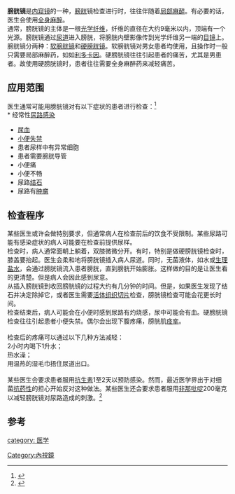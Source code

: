 {{medical}}
'''膀胱镜'''是[[内窥镜|内窥镜]]的一种，[[膀胱|膀胱]]镜检查进行时，往往伴随着[[局部麻醉|局部麻醉]]。有必要的话，医生会使用[[全身麻醉|全身麻醉]]。<br/>
通常，膀胱镜的主体是一根[[光学纤维|光学纤维]]，纤维的直径在大约9毫米以内，顶端有一个光源。膀胱镜通过[[尿道|尿道]]进入膀胱，将膀胱内壁影像传到光学纤维另一端的[[接目鏡|目镜]]上。<br/>
膀胱镜分两种：[[软膀胱镜|软膀胱镜]]和[[硬膀胱镜|硬膀胱镜]]。软膀胱镜对男女患者均使用，且操作时一般只需要局部麻醉药，如如[[利多卡因|利多卡因]]。硬膀胱镜往往引起患者的痛苦，尤其是男患者。故使用硬膀胱镜时，患者往往需要全身麻醉药来减轻痛苦。<br/>

==应用范围==
医生通常可能用膀胱镜对有以下症状的患者进行检查：<ref>{{cite web |url=http://www.doctorslounge.com/urology/procedures/cystoscopy.htm/ |title=存档副本 |accessdate=2011-03-11 |deadurl=yes |archiveurl=https://web.archive.org/web/20110710143130/http://www.doctorslounge.com/urology/procedures/cystoscopy.htm |archivedate=2011-07-10 }}</ref><br/>
* 经常性[[尿路感染|尿路感染]]
* [[尿血|尿血]]
* [[小便失禁|小便失禁]]
* 患者尿样中有异常细胞
* 患者需要膀胱导管
* 小便痛
* 小便不畅
* 尿路[[结石|结石]]
* 尿路有[[肿瘤|肿瘤]]

==检查程序==
某些医生或许会做特别要求，但通常病人在检查前后的饮食不受限制。某些尿路可能有感染症状的病人可能要在检查前提供尿样。<br/>
检查时，病人通常面朝上躺着，双膝微微分开。有时，特别是做硬膀胱镜检查时，膝盖要抬起。医生会柔和地将膀胱镜插入病人尿道。同时，无菌液体，如水或[[生理盐水|生理盐水]]，会通过膀胱镜流入患者膀胱，直到膀胱开始膨胀。这样做的目的是让医生看的更清楚。但是病人会因此感到尿意。<br/>
从插入膀胱镜到收回膀胱镜的过程大约有几分钟的时间。但是，如果医生发现了结石并决定除掉它，或者医生需要[[活体组织切片|活体组织切片]]检查，膀胱镜检查可能会花更长时间。<br/>
检查结束后，病人可能会在小便时感到尿路有灼烧感，尿中可能会有血。硬膀胱镜检查往往引起患者小便失禁。偶尔会出现下腹疼痛，膀胱肌[[痉挛|痉挛]]。<br/>
<br/>
检查后的疼痛可以通过以下几种方法减轻：<br/>
2小时内喝下1升水；<br/>
热水澡； <br/>
用温热的湿毛巾捂住尿道出口。<br/>
<br/>
某些医生会要求患者服用[[抗生素|抗生素]]1至2天以预防感染。然而，最近医学界出于对细菌[[抗药性|抗药性]]的担心开始反对这种做法。某些医生还会要求患者服用[[非那吡啶|非那吡啶]]200毫克以减轻膀胱镜对尿路造成的刺激。<ref>{{Cite web |url=http://chealth.canoe.ca/drug_info_details.asp?brand_name_id=957&rot=4 |title=存档副本 |accessdate=2011-03-11 |archive-date=2011-07-06 |archive-url=https://web.archive.org/web/20110706171215/http://chealth.canoe.ca/drug_info_details.asp?brand_name_id=957&rot=4 |dead-url=yes }}</ref><br/>

==参考==
<references/>


[[category:_医学|category: 医学]]
[[Category:內視鏡|Category:內視鏡]]